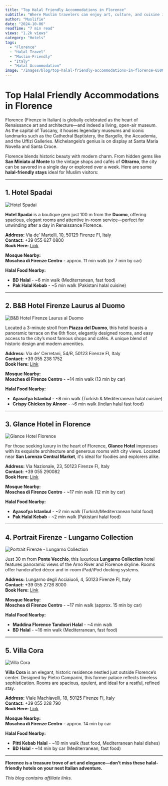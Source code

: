 ```yaml
---
title: "Top Halal Friendly Accommodations in Florence"
subtitle: "Where Muslim travelers can enjoy art, culture, and cuisine in Renaissance Florence"
author: "Muslifie"
date: "2024-10-06"
readTime: "7 min read"
views: "1.2k views"
category: "Hotels"
tags:
  - "Florence"
  - "Halal Travel"
  - "Muslim-Friendly"
  - "Italy"
  - "Halal Accommodation"
image: "/images/blog/top-halal-friendly-accommodations-in-florence-650037.webp"
---
```


# Top Halal Friendly Accommodations in Florence

Florence (Firenze in Italian) is globally celebrated as the heart of Renaissance art and architecture—and indeed a living, open-air museum. As the capital of Tuscany, it houses legendary museums and iconic landmarks such as the Cathedral Baptistery, the Bargello, the Accademia, and the Uffizi Galleries. Michelangelo’s genius is on display at Santa Maria Novella and Santa Croce.

Florence blends historic beauty with modern charm. From hidden gems like **San Miniato al Monte** to the vintage shops and cafés of **Oltrarno**, the city can be savored in a single day or explored over a week. Here are some **halal-friendly stays** ideal for Muslim visitors:

---

## 1. Hotel Spadai

![Hotel Spadai](/images/blog/2eeb40479f7444f596f1767776baf426_480x480.webp)

**Hotel Spadai** is a boutique gem just 100 m from the **Duomo**, offering spacious, elegant rooms and attentive in-room service—perfect for unwinding after a day in Renaissance Florence.

**Address:** Via de' Martelli, 10, 50129 Firenze FI, Italy  
**Contact:** +39 055 627 0800  
**Book Here:** [Link](https://agoda.tp.st/RoTgk7sA)

**Mosque Nearby:**  
**Moschea di Firenze Centro** - approx. 11 min walk (or 7 min by car)

**Halal Food Nearby:**

- **BD Halal** - ~6 min walk (Mediterranean, fast food)
- **Pak Halal Kebab** - ~5 min walk (Pakistani halal cuisine)

---

## 2. B&B Hotel Firenze Laurus al Duomo

![B&B Hotel Firenze Laurus al Duomo](/images/blog/a3718a8f74480ecbc6ed5148fad431a0_480x480.webp)

Located a 3-minute stroll from **Piazza del Duomo**, this hotel boasts a panoramic terrace on the 6th floor, elegantly designed rooms, and easy access to the city’s most famous shops and cafés. A unique blend of historic design and modern amenities.

**Address:** Via de' Cerretani, 54/R, 50123 Firenze FI, Italy  
**Contact:** +39 055 238 1752  
**Book Here:** [Link](https://agoda.tp.st/TOmDY07T)

**Mosque Nearby:**  
**Moschea di Firenze Centro** - ~14 min walk (13 min by car)

**Halal Food Nearby:**

- **Ayasofya Istanbul** - ~8 min walk (Turkish & Mediterranean halal cuisine)
- **Crispy Chicken by Alnoor** - ~6 min walk (Indian halal fast food)

---

## 3. Glance Hotel in Florence

![Glance Hotel Florence](/images/blog/160886458_600x600.webp)

For those seeking luxury in the heart of Florence, **Glance Hotel** impresses with its exquisite architecture and generous rooms with city views. Located near **San Lorenzo Central Market**, it's ideal for foodies and explorers alike.

**Address:** Via Nazionale, 23, 50123 Firenze FI, Italy  
**Contact:** +39 055 290082  
**Book Here:** [Link](https://agoda.tp.st/c8DRkbuc)

**Mosque Nearby:**  
**Moschea di Firenze Centro** - ~17 min walk (12 min by car)

**Halal Food Nearby:**

- **Ayasofya Istanbul** - ~2 min walk (Turkish/Mediterranean halal food)
- **Pak Halal Kebab** - ~2 min walk (Pakistani halal food)

---

## 4. Portrait Firenze - Lungarno Collection

![Portrait Firenze - Lungarno Collection](/images/blog/53489146_480x480.webp)

Just 30 m from **Ponte Vecchio**, this luxurious **Lungarno Collection** hotel features panoramic views of the Arno River and Florence skyline. Rooms offer handcrafted décor and in-room iPad/iPod docking systems.

**Address:** Lungarno degli Acciaiuoli, 4, 50123 Firenze FI, Italy  
**Contact:** +39 055 2726 8000  
**Book Here:** [Link](https://agoda.tp.st/hKtk5frA)

**Mosque Nearby:**  
**Moschea di Firenze Centro** - ~17 min walk (approx. 15 min by car)

**Halal Food Nearby:**

- **Maddina Florence Tandoori Halal** - ~4 min walk
- **BD Halal** - ~16 min walk (Mediterranean, fast food)

---

## 5. Villa Cora

![Villa Cora](/images/blog/ffe9cc0a940dd9f67bc2b5f6e83026cf_600x600.webp)

**Villa Cora** is an elegant, historic residence nestled just outside Florence’s center. Designed by Pietro Camparini, this former palace reflects timeless sophistication. Rooms are spacious, opulent, and ideal for a restful, refined stay.

**Address:** Viale Machiavelli, 18, 50125 Firenze FI, Italy  
**Contact:** +39 055 228 790  
**Book Here:** [Link](https://agoda.tp.st/G8Oovz9w)

**Mosque Nearby:**  
**Moschea di Firenze Centro** - approx. 14 min by car

**Halal Food Nearby:**

- **Pitti Kebab Halal** - ~10 min walk (fast food, Mediterranean halal dishes)
- **BD Halal** - ~14 min by car (Mediterranean, fast food)

---

**Florence is a treasure trove of art and elegance—don’t miss these halal-friendly hotels on your next Italian adventure.**

_This blog contains affiliate links._
